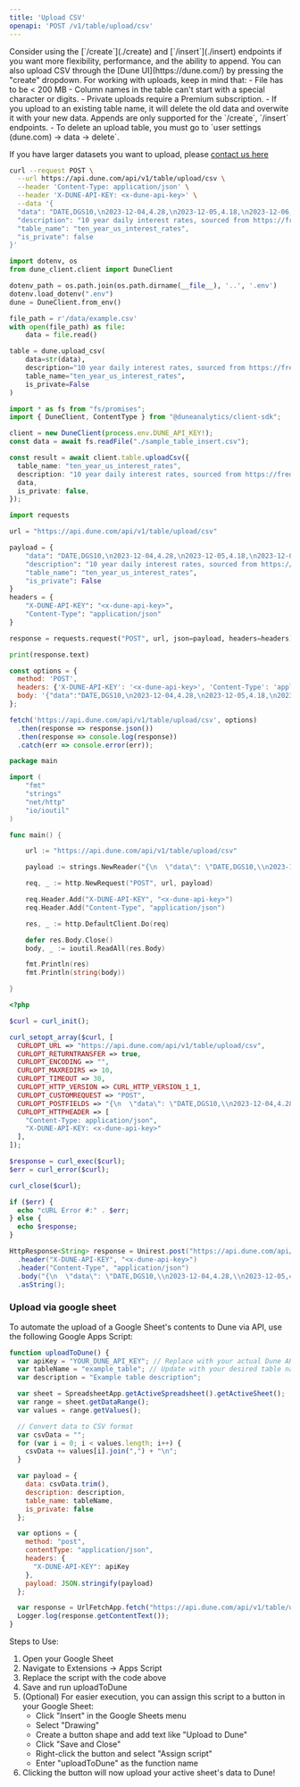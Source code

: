 ```yaml
---
title: 'Upload CSV'
openapi: 'POST /v1/table/upload/csv'
---
```


<Warning>
Consider using the [`/create`](./create) and [`/insert`](./insert) endpoints if you want more flexibility, performance, and the ability to append.
</Warning>

<Tip>
You can also upload CSV through the [Dune UI](https://dune.com/) by pressing the "create" dropdown.
</Tip>

<Note>
For working with uploads, keep in mind that:
- File has to be < 200 MB
- Column names in the table can't start with a special character or digits.
- Private uploads require a Premium subscription.
- If you upload to an existing table name, it will delete the old data and overwite it with your new data. Appends are only supported for the `/create`, `/insert` endpoints.
- To delete an upload table, you must go to `user settings (dune.com) -> data -> delete`.

If you have larger datasets you want to upload, please [contact us here](https://docs.google.com/forms/d/e/1FAIpQLSekx61WzIh-MII18zRj1G98aJeLM7U0VEBqaa6pVk_DQ7lq6Q/viewform)
</Note>

<RequestExample>

```bash curl
curl --request POST \
  --url https://api.dune.com/api/v1/table/upload/csv \
  --header 'Content-Type: application/json' \
  --header 'X-DUNE-API-KEY: <x-dune-api-key>' \
  --data '{
  "data": "DATE,DGS10,\n2023-12-04,4.28,\n2023-12-05,4.18,\n2023-12-06,4.12,\n2023-12-07,4.14,\n2023-12-08,4.23,\n2023-12-11,4.23",
  "description": "10 year daily interest rates, sourced from https://fred.stlouisfed.org/series/DGS10",
  "table_name": "ten_year_us_interest_rates",
  "is_private": false
}'
```

```python Python SDK
import dotenv, os
from dune_client.client import DuneClient

dotenv_path = os.path.join(os.path.dirname(__file__), '..', '.env')
dotenv.load_dotenv(".env")
dune = DuneClient.from_env()

file_path = r'/data/example.csv'
with open(file_path) as file:
    data = file.read()

table = dune.upload_csv(
    data=str(data),
    description="10 year daily interest rates, sourced from https://fred.stlouisfed.org/series/DGS10",
    table_name="ten_year_us_interest_rates",
    is_private=False
)
```

```typescript TS SDK
import * as fs from "fs/promises";
import { DuneClient, ContentType } from "@duneanalytics/client-sdk";

client = new DuneClient(process.env.DUNE_API_KEY!);
const data = await fs.readFile("./sample_table_insert.csv");

const result = await client.table.uploadCsv({
  table_name: "ten_year_us_interest_rates",
  description: "10 year daily interest rates, sourced from https://fred.stlouisfed.org/series/DGS10",
  data,
  is_private: false,
});
```

```python Python
import requests

url = "https://api.dune.com/api/v1/table/upload/csv"

payload = {
    "data": "DATE,DGS10,\n2023-12-04,4.28,\n2023-12-05,4.18,\n2023-12-06,4.12,\n2023-12-07,4.14,\n2023-12-08,4.23,\n2023-12-11,4.23",
    "description": "10 year daily interest rates, sourced from https://fred.stlouisfed.org/series/DGS10",
    "table_name": "ten_year_us_interest_rates",
    "is_private": False
}
headers = {
    "X-DUNE-API-KEY": "<x-dune-api-key>",
    "Content-Type": "application/json"
}

response = requests.request("POST", url, json=payload, headers=headers)

print(response.text)
```

```javascript Javascript
const options = {
  method: 'POST',
  headers: {'X-DUNE-API-KEY': '<x-dune-api-key>', 'Content-Type': 'application/json'},
  body: '{"data":"DATE,DGS10,\n2023-12-04,4.28,\n2023-12-05,4.18,\n2023-12-06,4.12,\n2023-12-07,4.14,\n2023-12-08,4.23,\n2023-12-11,4.23","description":"10 year daily interest rates, sourced from https://fred.stlouisfed.org/series/DGS10","table_name":"ten_year_us_interest_rates","is_private":false}'
};

fetch('https://api.dune.com/api/v1/table/upload/csv', options)
  .then(response => response.json())
  .then(response => console.log(response))
  .catch(err => console.error(err));
```

```go Go
package main

import (
	"fmt"
	"strings"
	"net/http"
	"io/ioutil"
)

func main() {

	url := "https://api.dune.com/api/v1/table/upload/csv"

	payload := strings.NewReader("{\n  \"data\": \"DATE,DGS10,\\n2023-12-04,4.28,\\n2023-12-05,4.18,\\n2023-12-06,4.12,\\n2023-12-07,4.14,\\n2023-12-08,4.23,\\n2023-12-11,4.23\",\n  \"description\": \"10 year daily interest rates, sourced from https://fred.stlouisfed.org/series/DGS10\",\n  \"table_name\": \"ten_year_us_interest_rates\",\n  \"is_private\": false\n}")

	req, _ := http.NewRequest("POST", url, payload)

	req.Header.Add("X-DUNE-API-KEY", "<x-dune-api-key>")
	req.Header.Add("Content-Type", "application/json")

	res, _ := http.DefaultClient.Do(req)

	defer res.Body.Close()
	body, _ := ioutil.ReadAll(res.Body)

	fmt.Println(res)
	fmt.Println(string(body))

}
```

```php PHP
<?php

$curl = curl_init();

curl_setopt_array($curl, [
  CURLOPT_URL => "https://api.dune.com/api/v1/table/upload/csv",
  CURLOPT_RETURNTRANSFER => true,
  CURLOPT_ENCODING => "",
  CURLOPT_MAXREDIRS => 10,
  CURLOPT_TIMEOUT => 30,
  CURLOPT_HTTP_VERSION => CURL_HTTP_VERSION_1_1,
  CURLOPT_CUSTOMREQUEST => "POST",
  CURLOPT_POSTFIELDS => "{\n  \"data\": \"DATE,DGS10,\\n2023-12-04,4.28,\\n2023-12-05,4.18,\\n2023-12-06,4.12,\\n2023-12-07,4.14,\\n2023-12-08,4.23,\\n2023-12-11,4.23\",\n  \"description\": \"10 year daily interest rates, sourced from https://fred.stlouisfed.org/series/DGS10\",\n  \"table_name\": \"ten_year_us_interest_rates\",\n  \"is_private\": false\n}",
  CURLOPT_HTTPHEADER => [
    "Content-Type: application/json",
    "X-DUNE-API-KEY: <x-dune-api-key>"
  ],
]);

$response = curl_exec($curl);
$err = curl_error($curl);

curl_close($curl);

if ($err) {
  echo "cURL Error #:" . $err;
} else {
  echo $response;
}
```

```java Java
HttpResponse<String> response = Unirest.post("https://api.dune.com/api/v1/table/upload/csv")
  .header("X-DUNE-API-KEY", "<x-dune-api-key>")
  .header("Content-Type", "application/json")
  .body("{\n  \"data\": \"DATE,DGS10,\\n2023-12-04,4.28,\\n2023-12-05,4.18,\\n2023-12-06,4.12,\\n2023-12-07,4.14,\\n2023-12-08,4.23,\\n2023-12-11,4.23\",\n  \"description\": \"10 year daily interest rates, sourced from https://fred.stlouisfed.org/series/DGS10\",\n  \"table_name\": \"ten_year_us_interest_rates\",\n  \"is_private\": false\n}")
  .asString();
```

</RequestExample>


### Upload via google sheet

To automate the upload of a Google Sheet's contents to Dune via API, use the following Google Apps Script:

```javascript
function uploadToDune() {
  var apiKey = "YOUR_DUNE_API_KEY"; // Replace with your actual Dune API key 
  var tableName = "example_table"; // Update with your desired table name
  var description = "Example table description";

  var sheet = SpreadsheetApp.getActiveSpreadsheet().getActiveSheet();
  var range = sheet.getDataRange();
  var values = range.getValues();

  // Convert data to CSV format
  var csvData = "";
  for (var i = 0; i < values.length; i++) {
    csvData += values[i].join(",") + "\n";
  }

  var payload = {
    data: csvData.trim(),
    description: description,
    table_name: tableName,
    is_private: false
  };

  var options = {
    method: "post",
    contentType: "application/json",
    headers: {
      "X-DUNE-API-KEY": apiKey
    },
    payload: JSON.stringify(payload)
  };

  var response = UrlFetchApp.fetch("https://api.dune.com/api/v1/table/upload/csv", options);
  Logger.log(response.getContentText());
}
```

Steps to Use:

1. Open your Google Sheet
2. Navigate to Extensions → Apps Script
3. Replace the script with the code above
4. Save and run uploadToDune
5. (Optional) For easier execution, you can assign this script to a button in your Google Sheet:
   - Click "Insert" in the Google Sheets menu
   - Select "Drawing" 
   - Create a button shape and add text like "Upload to Dune"
   - Click "Save and Close"
   - Right-click the button and select "Assign script"
   - Enter "uploadToDune" as the function name
6. Clicking the button will now upload your active sheet's data to Dune!



